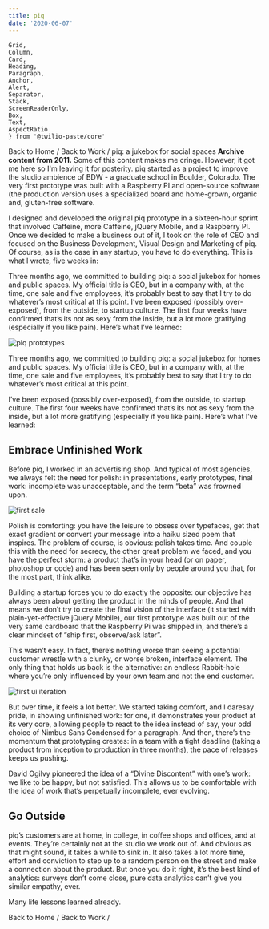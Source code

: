 ```yaml
---
title: piq
date: '2020-06-07'
---
```


    Grid,
    Column,
    Card,
    Heading,
    Paragraph,
    Anchor,
    Alert,
    Separator,
    Stack,
    ScreenReaderOnly,
    Box,
    Text,
    AspectRatio
    } from '@twilio-paste/core'

<Grid gutter="space40">
  <Column span={6} offset={1}>
      <Box>
      <Stack orientation="horizontal" spacing="space30">
        <Link href="/" passHref> 
          <Anchor><ScreenReaderOnly>Back to</ScreenReaderOnly> Home</Anchor>
        </Link>
        <Text as="span">/</Text>
        <Link href="/work" passHref> 
          <Anchor><ScreenReaderOnly>Back to</ScreenReaderOnly> Work</Anchor>
        </Link>
        <Text as="span">/</Text>
      </Stack>
    </Box>
    <Heading as="h1" variant="heading10">piq: a jukebox for social spaces</Heading>
  </Column>
</Grid>
<Grid>
  <Column span={8} offset={1}>
  <Alert variant="warning"><Text as="span"><strong>Archive content from 2011.</strong> Some of this content makes me cringe. However, it got me here so I'm leaving it for posterity.</Text></Alert>
  <Paragraph>piq started as a project to improve the studio ambience of BDW - a graduate school in Boulder, Colorado. The very first prototype was built with a Raspberry PI and open-source software (the production version uses a specialized board and home-grown, organic and, gluten-free software.</Paragraph>
      
  <Paragraph>I designed and developed the original piq prototype in a sixteen-hour sprint that involved Caffeine, more Caffeine, jQuery Mobile, and a Raspberry PI. Once we decided to make a business out of it, I took on the role of CEO and focused on the Business Development, Visual Design and Marketing of piq. Of course, as is the case in any startup, you have to do everything. This is what I wrote, five weeks in:</Paragraph>

  <Box>
    <Separator orientation="horizontal" verticalSpacing="space50" />
  </Box>

  Three months ago, we committed to building piq: a social jukebox for homes and public spaces. My official title is CEO, but in a company with, at the time, one sale and five employees, it’s probably best to say that I try to do whatever’s most critical at this point. I’ve been exposed (possibly over-exposed), from the outside, to startup culture. The first four weeks have confirmed that’s its not as sexy from the inside, but a lot more gratifying (especially if you like pain). Here’s what I’ve learned:

  <Box margin="space20">
    <img src="/piq/prototypes.jpg" alt="piq prototypes" />
  </Box>

  Three months ago, we committed to building piq: a social jukebox for homes and public spaces. My official title is CEO, but in a company with, at the time, one sale and five employees, it’s probably best to say that I try to do whatever’s most critical at this point.

  I’ve been exposed (possibly over-exposed), from the outside, to startup culture. The first four weeks have confirmed that’s its not as sexy from the inside, but a lot more gratifying (especially if you like pain). Here’s what I’ve learned:

  ## Embrace Unfinished Work

  Before piq, I worked in an advertising shop. And typical of most agencies, we always felt the need for polish: in presentations, early prototypes, final work: incomplete was unacceptable, and the term “beta” was frowned upon.

  <Box margin="space20">
    <img src="/piq/firstsale.jpg" alt="first sale" />
  </Box>

  Polish is comforting: you have the leisure to obsess over typefaces, get that exact gradient or convert your message into a haiku sized poem that inspires. The problem of course, is obvious: polish takes time. And couple this with the need for secrecy, the other great problem we faced, and you have the perfect storm: a product that’s in your head (or on paper, photoshop or code) and has been seen only by people around you that, for the most part, think alike.

  Building a startup forces you to do exactly the opposite: our objective has always been about getting the product in the minds of people. And that means we don’t try to create the final vision of the interface (it started with plain-yet-effective jQuery Mobile), our first prototype was built out of the very same cardboard that the Raspberry Pi was shipped in, and there’s a clear mindset of “ship first, observe/ask later”.

  This wasn’t easy. In fact, there’s nothing worse than seeing a potential customer wrestle with a clunky, or worse broken, interface element. The only thing that holds us back is the alternative: an endless Rabbit-hole where you’re only influenced by your own team and not the end customer.

  <Box margin="space20">
    <img src="/piq/prototypewithui.jpg" alt="first ui iteration" />
  </Box>

  But over time, it feels a lot better. We started taking comfort, and I daresay pride, in showing unfinished work: for one, it demonstrates your product at its very core, allowing people to react to the idea instead of say, your odd choice of Nimbus Sans Condensed for a paragraph. And then, there’s the momentum that prototyping creates: in a team with a tight deadline (taking a product from inception to production in three months), the pace of releases keeps us pushing.

  David Ogilvy pioneered the idea of a “Divine Discontent” with one’s work: we like to be happy, but not satisfied. This allows us to be comfortable with the idea of work that’s perpetually incomplete, ever evolving.

  ## Go Outside

  piq’s customers are at home, in college, in coffee shops and offices, and at events. They’re certainly not at the studio we work out of. And obvious as that might sound, it takes a while to sink in. It also takes a lot more time, effort and conviction to step up to a random person on the street and make a connection about the product. But once you do it right, it’s the best kind of analytics: surveys don’t come close, pure data analytics can’t give you similar empathy, ever.

  Many life lessons learned already.

  <Box>
    <Separator orientation="horizontal" verticalSpacing="space50" />
  </Box>
  <Box marginBottom="space50">
      <Stack orientation="horizontal" spacing="space30">
        <Link href="/" passHref> 
          <Anchor><ScreenReaderOnly>Back to</ScreenReaderOnly> Home</Anchor>
        </Link>
        <Text as="span">/</Text>
        <Link href="/work" passHref> 
          <Anchor><ScreenReaderOnly>Back to</ScreenReaderOnly> Work</Anchor>
        </Link>
        <Text as="span">/</Text>
      </Stack>
    </Box>
  </Column>
</Grid>
